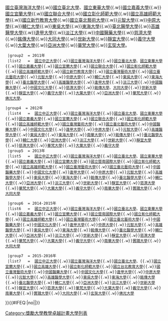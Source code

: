 {{Navbox
  |title      =  [[獎勵大學教學卓越計畫|<span style="color:#fff;">獎勵大學教學卓越計畫</span>]]
  |image      = 
  |titlestyle = color: #ffffff; background-color: #891817
  |groupstyle = color: #006BDC; background-color: #198ff
  |name       = 獎勵大學教學卓越計畫大學列表

  |group1  = 2009-2010年
  |list1   = [[國立中正大學]]{{.w}}[[國立臺灣海洋大學]]{{.w}}[[國立臺北大學]]、[[國立東華大學]]{{.w}}[[國立嘉義大學]]{{.w}}[[國立宜蘭大學]]{{.w}}[[國立聯合大學]]{{.w}}[[國立彰化師範大學]]{{.w}}[[國立高雄師範大學]]{{.w}}[[國立新竹教育大學]]{{.w}}[[國立臺北藝術大學]]{{.w}}[[元智大學]]{{.w}}[[中原大學]]{{.w}}[[輔仁大學]]{{.w}}[[東吳大學]]{{.w}}[[東海大學 (台灣)|東海大學]]{{.w}}[[臺北醫學大學]]{{.w}}[[高雄醫學大學]]{{.w}}[[逢甲大學]]{{.w}}[[淡江大學]]{{.w}}[[中國醫藥大學]]{{.w}}[[慈濟大學]]{{.w}}[[銘傳大學]]{{.w}}[[大同大學 (台灣)|大同大學]]{{.w}}[[世新大學]]{{.w}}[[靜宜大學]]{{.w}}[[義守大學]]{{.w}}[[大葉大學]]{{.w}}[[亞洲大學 (台灣)|亞洲大學]]{{.w}}[[華梵大學]]{{.w}}[[玄奘大學]]。

  |group2  = 2011年
  |list2   =  [[國立中正大學]]{{.w}}[[國立臺灣海洋大學]]{{.w}}[[國立臺北大學]]、[[國立東華大學]]{{.w}}[[國立嘉義大學]]{{.w}}[[國立宜蘭大學]]{{.w}}[[國立聯合大學]]{{.w}}[[國立彰化師範大學]]{{.w}}[[國立高雄師範大學]]{{.w}}[[國立新竹教育大學]]{{.w}}[[國立臺灣藝術大學]]{{.w}}[[國立臺北藝術大學]]{{.w}}[[元智大學]]{{.w}}[[中原大學]]{{.w}}[[輔仁大學]]{{.w}}[[東吳大學]]{{.w}}[[東海大學 (台灣)|東海大學]]{{.w}}[[臺北醫學大學]]{{.w}}[[高雄醫學大學]]{{.w}}[[逢甲大學]]{{.w}}[[淡江大學]]{{.w}}[[中國醫藥大學]]{{.w}}[[中國文化大學]]{{.w}}[[慈濟大學]]{{.w}}[[銘傳大學]]、[[大同大學 (台灣)|大同大學]]{{.w}}[[世新大學]]{{.w}}[[靜宜大學]]{{.w}}[[義守大學]]{{.w}}[[大葉大學]]{{.w}}[[亞洲大學 (台灣)|亞洲大學]]{{.w}}[[華梵大學]]{{.w}}[[佛光大學]]。

 |group4  = 2012年
  |list4   =  [[國立中正大學]]{{.w}}[[國立臺灣海洋大學]]{{.w}}[[國立臺北大學]]、[[國立東華大學]]{{.w}}[[國立嘉義大學]]{{.w}}[[國立宜蘭大學]]{{.w}}[[國立聯合大學]]{{.w}}[[國立彰化師範大學]]{{.w}}[[國立高雄師範大學]]{{.w}}[[國立臺灣藝術大學]]{{.w}}[[國立臺北藝術大學]]{{.w}}[[中國醫藥大學]]{{.w}}[[中國文化大學]]{{.w}}[[逢甲大學]]{{.w}}[[中原大學]]{{.w}}[[元智大學]]{{.w}}[[高雄醫學大學]]{{.w}}[[東吳大學]]{{.w}}[[東海大學 (台灣)|東海大學]]{{.w}}[[南華大學 (台灣)|南華大學]]{{.w}}[[銘傳大學]]{{.w}}[[臺北醫學大學]]{{.w}}[[輔仁大學]]{{.w}}[[亞洲大學 (台灣)|亞洲大學]]{{.w}}[[淡江大學]]{{.w}}[[世新大學]]{{.w}}[[靜宜大學]]{{.w}}[[慈濟大學]]{{.w}}[[華梵大學]]{{.w}}[[大葉大學]]{{.w}}[[義守大學]]
  |group5  = 2013年
  |list5   =  [[國立中正大學]]{{.w}}[[國立臺灣海洋大學]]{{.w}}[[國立臺北大學]]、[[國立東華大學]]{{.w}}[[國立嘉義大學]]{{.w}}[[國立宜蘭大學]]{{.w}}[[國立暨南國際大學]]{{.w}}[[國立彰化師範大學]]{{.w}}[[國立高雄師範大學]]{{.w}}[[國立臺灣藝術大學]]{{.w}}[[國立臺北藝術大學]]{{.w}}[[中國醫藥大學]]{{.w}}[[中國文化大學]]{{.w}}[[逢甲大學]]{{.w}}[[中原大學]]{{.w}}[[元智大學]]{{.w}}[[高雄醫學大學]]{{.w}}[[東吳大學]]{{.w}}[[東海大學 (台灣)|東海大學]]{{.w}}[[銘傳大學]]{{.w}}[[臺北醫學大學]]{{.w}}[[輔仁大學]]{{.w}}[[亞洲大學 (台灣)|亞洲大學]]{{.w}}[[淡江大學]]{{.w}}[[世新大學]]{{.w}}[[靜宜大學]]{{.w}}[[慈濟大學]]{{.w}}[[華梵大學]]{{.w}}[[大葉大學]]{{.w}}[[義守大學]]{{.w}}[[南華大學 (台灣)|南華大學]]{{.w}}[[實踐大學]]{{.w}}[[大同大學 (台灣)|大同大學]]

  |group6  = 2014-2015年
  |list6   =  [[國立中正大學]]{{.w}}[[國立臺灣海洋大學]]{{.w}}[[國立臺北大學]]、[[國立東華大學]]{{.w}}[[國立嘉義大學]]{{.w}}[[國立宜蘭大學]]{{.w}}[[國立暨南國際大學]]{{.w}}[[國立彰化師範大學]]{{.w}}[[國立高雄師範大學]]{{.w}}[[國立臺灣藝術大學]]{{.w}}[[國立臺北藝術大學]]{{.w}}[[中國醫藥大學]]{{.w}}[[中國文化大學]]{{.w}}[[逢甲大學]]{{.w}}[[中原大學]]{{.w}}[[元智大學]]{{.w}}[[高雄醫學大學]]{{.w}}[[東吳大學]]{{.w}}[[東海大學 (台灣)|東海大學]]{{.w}}[[銘傳大學]]{{.w}}[[臺北醫學大學]]{{.w}}[[輔仁大學]]{{.w}}[[亞洲大學 (台灣)|亞洲大學]]{{.w}}[[淡江大學]]{{.w}}[[世新大學]]{{.w}}[[靜宜大學]]{{.w}}[[慈濟大學]]{{.w}}[[華梵大學]]{{.w}}[[大葉大學]]{{.w}}[[義守大學]]{{.w}}[[南華大學 (台灣)|南華大學]]{{.w}}[[實踐大學]]{{.w}}[[大同大學 (台灣)|大同大學]]

  |group7  = 2015-2016年
  |list7   =  [[國立中正大學]]{{.w}}[[國立臺灣海洋大學]]{{.w}}[[國立臺北大學]]、{{.w}}[[國立宜蘭大學]]{{.w}}[[國立高雄大學]]{{.w}}[[國立彰化師範大學]]{{.w}}[[國立台北教育大學]]{{.w}}[[國立臺灣藝術大學]]{{.w}}[[中國醫藥大學]]{{.w}}[[中國文化大學]]{{.w}}[[逢甲大學]]{{.w}}[[中原大學]]{{.w}}[[元智大學]]{{.w}}[[高雄醫學大學]]{{.w}}[[東吳大學]]{{.w}}[[東海大學 (台灣)|東海大學]]{{.w}}[[銘傳大學]]{{.w}}[[臺北醫學大學]]{{.w}}[[輔仁大學]]{{.w}}[[亞洲大學 (台灣)|亞洲大學]]{{.w}}[[淡江大學]]{{.w}}[[世新大學]]{{.w}}[[靜宜大學]]{{.w}}[[慈濟大學]]{{.w}}[[華梵大學]]{{.w}}[[大葉大學]]{{.w}}[[義守大學]]{{.w}}[[南華大學 (台灣)|南華大學]]{{.w}}[[實踐大學]]{{.w}}[[大同大學 (台灣)|大同大學]]{{.w}}[[玄奘大學]]{{.w}}[[佛光大學]]
}}<includeonly>{{#IFEQ:{{{cat}}}|no||[[Category:獎勵大學教學卓越計畫大學列表]]}}</includeonly><noinclude>{{Documentation}}</noinclude>